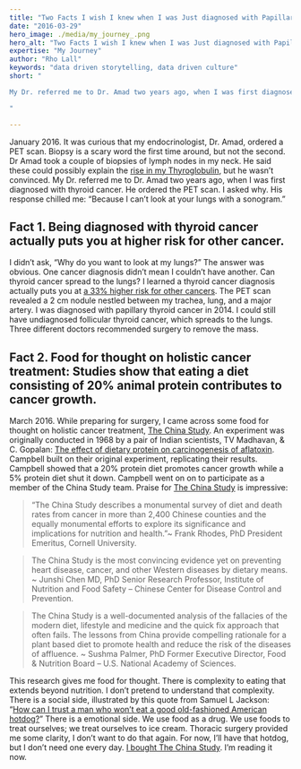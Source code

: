 ```yaml
---
title: "Two Facts I wish I knew when I was Just diagnosed with Papillary Thyroid Cancer."
date: "2016-03-29"
hero_image: ./media/my_journey_.png
hero_alt: "Two Facts I wish I knew when I was Just diagnosed with Papillary Thyroid Cancer."
expertise: "My Journey"
author: "Rho Lall"
keywords: "data driven storytelling, data driven culture"
short: "

My Dr. referred me to Dr. Amad two years ago, when I was first diagnosed with thyroid cancer. He ordered the PET scan. I asked why. His response chilled me: “Because I can’t look at your lungs with a sonogram.”

"

---
```

January 2016. It was curious that my endocrinologist, Dr. Amad, ordered a PET scan. Biopsy is a scary word the first time around, but not the second. Dr Amad took a couple of biopsies of lymph nodes in my neck. He said these could possibly explain the [rise in my Thyroglobulin](http://www.thyca.org/pap-fol/more/thyroglobulin), but he wasn’t convinced. My Dr. referred me to Dr. Amad two years ago, when I was first diagnosed with thyroid cancer. He ordered the PET scan. I asked why. His response chilled me: “Because I can’t look at your lungs with a sonogram.”



## Fact 1. Being diagnosed with thyroid cancer actually puts you at higher risk for other cancer.

I didn’t ask, “Why do you want to look at my lungs?” The answer was obvious. One cancer diagnosis didn’t mean I couldn’t have another. Can thyroid cancer spread to the lungs? I learned a thyroid cancer diagnosis actually puts you at [a 33% higher risk for other cancers](http://www.thyroid.org/patient-thyroid-information/ct-for-patients/vol-7-issue-4/vol-7-issue-4-p-3-4). The PET scan revealed a 2 cm nodule nestled between my trachea, lung, and a major artery. I was diagnosed with papillary thyroid cancer in 2014. I could still have undiagnosed follicular thyroid cancer, which spreads to the lungs. Three different doctors recommended surgery to remove the mass.  

## Fact 2. Food for thought on holistic cancer treatment: Studies show that eating a diet consisting of 20% animal protein contributes to cancer growth.

March 2016. While  preparing for surgery, I came across some food for thought on holistic cancer treatment, [The China Study](http://www.amazon.com/gp/product/1937856755/ref=as_li_tl?ie=UTF8&camp=1789&creative=9325&creativeASIN=1937856755&linkCode=as2&tag=aschinastudy-20&linkId=T3FXOUAKN7ZULFP5). An experiment was originally conducted in 1968 by a pair of Indian scientists, TV Madhavan, & C. Gopalan: [The effect of dietary protein on carcinogenesis of aflatoxin](http://www.cabdirect.org/abstracts/19721301150.html). Campbell built on their original experiment, replicating their results. Campbell showed that a 20% protein diet promotes cancer growth while a 5% protein diet shut it down. Campbell went on on to participate as a member of the China Study team. Praise for [The China Study](http://www.amazon.com/gp/product/1937856755/ref=as_li_tl?ie=UTF8&camp=1789&creative=9325&creativeASIN=1937856755&linkCode=as2&tag=aschinastudy-20&linkId=T3FXOUAKN7ZULFP5) is impressive:



>“The China Study describes a monumental survey of diet and death rates from cancer in more than 2,400 Chinese counties and the equally monumental efforts to explore its significance and implications for nutrition and health.”~ Frank Rhodes, PhD President Emeritus, Cornell University.

>The China Study is the most convincing evidence yet on preventing heart disease, cancer, and other Western diseases by dietary means. ~ Junshi Chen MD, PhD Senior Research Professor, Institute of Nutrition and Food Safety – Chinese Center for Disease Control and Prevention.

>The China Study is a well-documented analysis of the fallacies of the modern diet, lifestyle and medicine and the quick fix approach that often fails. The lessons from China provide compelling rationale for a plant based diet to promote health and reduce the risk of the diseases of affluence. ~ Sushma Palmer, PhD Former Executive Director, Food & Nutrition Board – U.S. National Academy of Sciences.

This research gives me food for thought. There is complexity to eating that extends beyond nutrition. I don’t pretend to understand that complexity. There is a social side, illustrated by this quote from Samuel L Jackson:  “[How can I trust a man who won’t eat a good old-fashioned American hotdog?](http://www.imdb.com/character/ch0010673/quotes)” There is a emotional side. We use food as a drug. We use foods to treat ourselves; we treat ourselves to ice cream. Thoracic surgery provided me some clarity, I don’t want to do that again. For now, I’ll have that hotdog, but I don’t need one every day. [I bought The China Study](http://www.amazon.com/gp/product/1937856755/ref=as_li_tl?ie=UTF8&camp=1789&creative=9325&creativeASIN=1937856755&linkCode=as2&tag=aschinastudy-20&linkId=T3FXOUAKN7ZULFP5). I’m reading it now.

